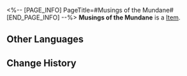 <%-- [PAGE_INFO]
PageTitle=#Musings of the Mundane#
[END_PAGE_INFO] --%>
{{Item Infobox
|id          = 291006
|image       = Item Musings of the Mundane.png{{subst:void|<!--$UPLOAD:<<SpriteOutput/ItemFigures/291006.png>-<Item Musings of the Mundane.png>-<Item Icons>>-->}}
|type        = 
|invCategory = 
|rarity      = 4
|effect      = 
|description = An exquisite notebook, reportedly containing the thoughts of a scholar. It was once ridiculously popular before the end-of-semester exams in University of Veritas Prime and sold hundreds of copies.
}}
{{Description|''"To all students who bought this book one week before the exams: You don't need to sit the test anymore. You've all failed."<br />"Just think with your water-logged brains &mdash; Is there any chance that I published this?"<br />"Even if I did, would it possibly contain any hints on the test? Get out."''}}
'''Musings of the Mundane''' is a [[Item]].

==Other Languages==
{{Other Languages
|en   = Musings of the Mundane
|zhs  = 庸人的随想
|zht  = 庸人的隨想
|ja   = 凡人の随想
|ko   = 범인의 수상록
|es   = Pensamientos de un mediocre
|fr   = Réflexions d'un indigent
|ru   = Размышления глупца
|th   = การขบคิดของคนสามัญ
|vi   = Suy Tư Của Người Tầm Thường
|de   = Grübeleien des Mundanen
|id   = Renungan Manusia Fana
|pt   = Reflexões do Mundano
}}

==Change History==
{{Change History|2.7}}